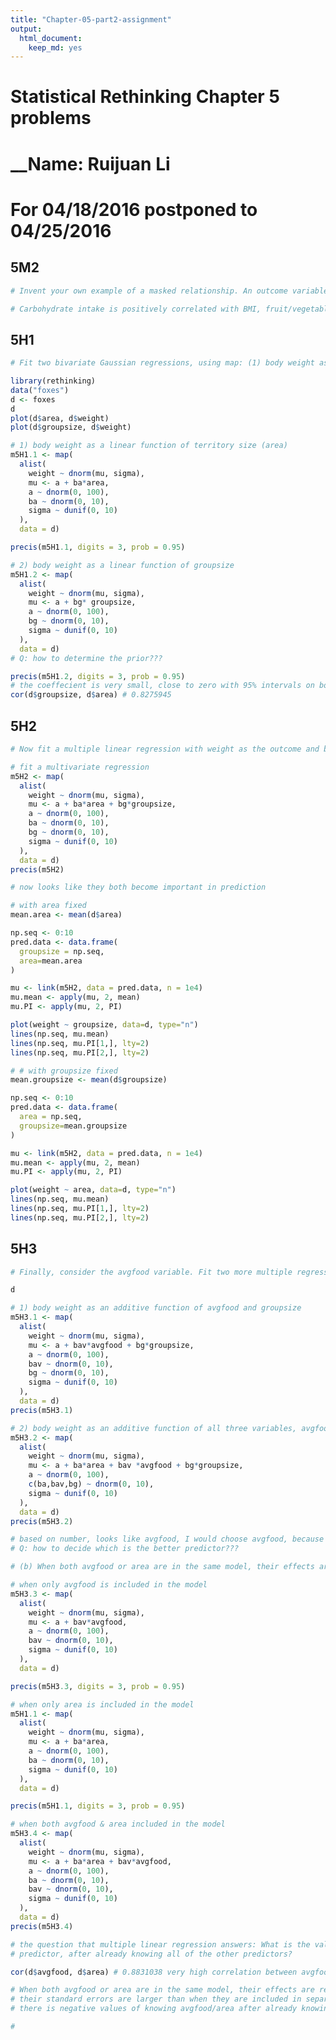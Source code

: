 ```yaml
---
title: "Chapter-05-part2-assignment"
output: 
  html_document: 
    keep_md: yes
---
```

# Statistical Rethinking Chapter 5 problems

# __Name: Ruijuan Li


# For 04/18/2016 postponed to 04/25/2016

## 5M2 
```r
# Invent your own example of a masked relationship. An outcome variable should be correlated with both predictor variables, but in opposite directions. And the two predictor variables should be correlated with one another. 
```

```r
# Carbohydrate intake is positively correlated with BMI, fruit/vegetable intake is negatively correlated with BMI. Carbohydrate intake and fruit/vetetable intake are correlated with one another. 
```

## 5H1 
```r
# Fit two bivariate Gaussian regressions, using map: (1) body weight as a linear function of territory size (area), and (2) body weight as a linear function of groupsize. Plot the results of these regressions, displaying the MAP regression line and the 95% interval of the mean. Is either variable important for predicting fox body weight? 
```

```r
library(rethinking)
data("foxes")
d <- foxes
d
plot(d$area, d$weight)
plot(d$groupsize, d$weight)

# 1) body weight as a linear function of territory size (area)
m5H1.1 <- map(
  alist(
    weight ~ dnorm(mu, sigma),
    mu <- a + ba*area,
    a ~ dnorm(0, 100),
    ba ~ dnorm(0, 10),
    sigma ~ dunif(0, 10)
  ), 
  data = d)

precis(m5H1.1, digits = 3, prob = 0.95)

# 2) body weight as a linear function of groupsize
m5H1.2 <- map(
  alist(
    weight ~ dnorm(mu, sigma),
    mu <- a + bg* groupsize,
    a ~ dnorm(0, 100),
    bg ~ dnorm(0, 10),
    sigma ~ dunif(0, 10)
  ), 
  data = d)
# Q: how to determine the prior??? 

precis(m5H1.2, digits = 3, prob = 0.95)
# the coeffecient is very small, close to zero with 95% intervals on both sides of zero, seems not important 
cor(d$groupsize, d$area) # 0.8275945 
```

## 5H2 
```r
# Now fit a multiple linear regression with weight as the outcome and both area and groupsize as predictor variables. Plot the predictions of the model for each predictor, holding the other predictor constant at its mean. What does this model say about the importance of each variable? Why do you get different results than you got in the exercise just above?
```

```r
# fit a multivariate regression
m5H2 <- map(
  alist(
    weight ~ dnorm(mu, sigma),
    mu <- a + ba*area + bg*groupsize,
    a ~ dnorm(0, 100),
    ba ~ dnorm(0, 10),
    bg ~ dnorm(0, 10),
    sigma ~ dunif(0, 10)
  ), 
  data = d)
precis(m5H2)

# now looks like they both become important in prediction

# with area fixed  
mean.area <- mean(d$area)

np.seq <- 0:10
pred.data <- data.frame(
  groupsize = np.seq,
  area=mean.area
)

mu <- link(m5H2, data = pred.data, n = 1e4)
mu.mean <- apply(mu, 2, mean)
mu.PI <- apply(mu, 2, PI)

plot(weight ~ groupsize, data=d, type="n")
lines(np.seq, mu.mean)
lines(np.seq, mu.PI[1,], lty=2)
lines(np.seq, mu.PI[2,], lty=2)

# # with groupsize fixed 
mean.groupsize <- mean(d$groupsize)

np.seq <- 0:10
pred.data <- data.frame(
  area = np.seq,
  groupsize=mean.groupsize
)

mu <- link(m5H2, data = pred.data, n = 1e4)
mu.mean <- apply(mu, 2, mean)
mu.PI <- apply(mu, 2, PI)

plot(weight ~ area, data=d, type="n")
lines(np.seq, mu.mean)
lines(np.seq, mu.PI[1,], lty=2)
lines(np.seq, mu.PI[2,], lty=2)

```

## 5H3 
```r
# Finally, consider the avgfood variable. Fit two more multiple regressions: (1) body weight as an additive function of avgfood and groupsize, and (2) body weight as an additive function of all three variables, avgfood and groupsize and area. Compare the results of these models to the previous models you've fit, in the first two exercises. (a) Is avgfood or area a better predictor of body weight? If you had to choose one or the other to include in a model, which would it be? Support your assessment with any tables or plots you choose. 
```

```r
d

# 1) body weight as an additive function of avgfood and groupsize
m5H3.1 <- map(
  alist(
    weight ~ dnorm(mu, sigma),
    mu <- a + bav*avgfood + bg*groupsize,
    a ~ dnorm(0, 100),
    bav ~ dnorm(0, 10),
    bg ~ dnorm(0, 10),
    sigma ~ dunif(0, 10)
  ), 
  data = d)
precis(m5H3.1)

# 2) body weight as an additive function of all three variables, avgfood and groupsize and area
m5H3.2 <- map(
  alist(
    weight ~ dnorm(mu, sigma),
    mu <- a + ba*area + bav *avgfood + bg*groupsize, 
    a ~ dnorm(0, 100),
    c(ba,bav,bg) ~ dnorm(0, 10), 
    sigma ~ dunif(0, 10)
  ),
  data = d)
precis(m5H3.2)

# based on number, looks like avgfood, I would choose avgfood, because it has a greater mean value of coefficient. 
# Q: how to decide which is the better predictor??? 

# (b) When both avgfood or area are in the same model, their effects are reduced (closer to zero) and their standard errors are larger than when they are included in separate models. Can you explain this result?

# when only avgfood is included in the model
m5H3.3 <- map(
  alist(
    weight ~ dnorm(mu, sigma),
    mu <- a + bav*avgfood,
    a ~ dnorm(0, 100),
    bav ~ dnorm(0, 10),
    sigma ~ dunif(0, 10)
  ), 
  data = d)

precis(m5H3.3, digits = 3, prob = 0.95)

# when only area is included in the model
m5H1.1 <- map(
  alist(
    weight ~ dnorm(mu, sigma),
    mu <- a + ba*area,
    a ~ dnorm(0, 100),
    ba ~ dnorm(0, 10),
    sigma ~ dunif(0, 10)
  ), 
  data = d)

precis(m5H1.1, digits = 3, prob = 0.95)

# when both avgfood & area included in the model
m5H3.4 <- map(
  alist(
    weight ~ dnorm(mu, sigma),
    mu <- a + ba*area + bav*avgfood,
    a ~ dnorm(0, 100),
    ba ~ dnorm(0, 10),
    bav ~ dnorm(0, 10),
    sigma ~ dunif(0, 10)
  ), 
  data = d)
precis(m5H3.4)

# the question that multiple linear regression answers: What is the value of knowing each 
# predictor, after already knowing all of the other predictors? 

cor(d$avgfood, d$area) # 0.8831038 very high correlation between avgfood & area... 

# When both avgfood or area are in the same model, their effects are reduced (closer to zero) and 
# their standard errors are larger than when they are included in separate models: This means
# there is negative values of knowing avgfood/area after already knowing area/avgfood. why? 

# 

```

















